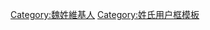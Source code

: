 {{Userbox
  |id=魏
  |id-c=#FFB5C5
  |info=这个用户姓'''[[魏姓|魏]]'''。
  |info-c=#F0FFFF
  |info-s=1o
  |border-c=black
}}
<includeonly>[[Category:魏姓維基人]]</includeonly><noinclude>[[Category:姓氏用户框模板]]</noinclude>